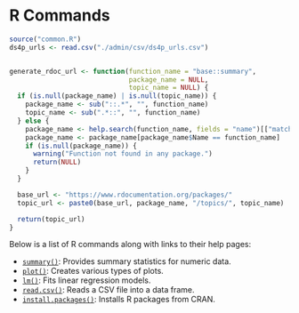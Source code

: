 # R Commands

```r
source("common.R")
ds4p_urls <- read.csv("./admin/csv/ds4p_urls.csv")


generate_rdoc_url <- function(function_name = "base::summary",
                              package_name = NULL,
                              topic_name = NULL) {
  if (is.null(package_name) | is.null(topic_name)) {
    package_name <- sub("::.*", "", function_name)
    topic_name <- sub(".*::", "", function_name)
  } else {
    package_name <- help.search(function_name, fields = "name")[["matches"]][, "Name" == function_name]
    package_name <- package_name[package_name$Name == function_name]
    if (is.null(package_name)) {
      warning("Function not found in any package.")
      return(NULL)
    }
  }

  base_url <- "https://www.rdocumentation.org/packages/"
  topic_url <- paste0(base_url, package_name, "/topics/", topic_name)

  return(topic_url)
}
```

Below is a list of R commands along with links to their help pages:

- [`summary()`](https://www.rdocumentation.org/packages/base/topics/summary): Provides summary statistics for numeric data.
- [`plot()`](https://www.rdocumentation.org/packages/graphics/topics/plot): Creates various types of plots.
- [`lm()`](https://www.rdocumentation.org/packages/stats/topics/lm): Fits linear regression models.
- [`read.csv()`](https://www.rdocumentation.org/packages/utils/topics/read.table): Reads a CSV file into a data frame.
- [`install.packages()`](https://www.rdocumentation.org/packages/utils/topics/install.packages): Installs R packages from CRAN.
